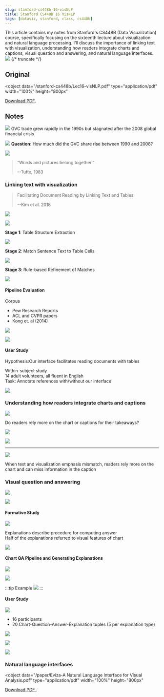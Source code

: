 ```yaml
---
slug: stanford-cs448b-16-visNLP
title: Stanford CS448B 16 VisNLP
tags: [dataviz, stanford, class, cs448b]
---
```



This article contains my notes from Stanford's CS448B (Data Visualization) course, specifically focusing on the sixteenth lecture about visualization and natural language processing. I'll discuss the importance of linking text with visualization, understanding how readers integrate charts and captions, visual question and answering, and natural language interfaces.
![](https://kitee-1301346990.cos.ap-nanjing.myqcloud.com/Obsidian/202410141420316.png?imageSlim)
{/* truncate */}

## Original

<object
  data="/stanford-cs448b/Lec16-visNLP.pdf"
  type="application/pdf"
  width="100%"
  height="800px"
>
  <a href="/stanford-cs448b/Lec16-visNLP.pdf">Download PDF</a>.
</object>

## Notes

![](https://kitee-1301346990.cos.ap-nanjing.myqcloud.com/Obsidian/202410141417913.png?imageSlim)
GVC trade grew rapidly in the 1990s but stagnated after the 2008 global financial crisis

![](https://kitee-1301346990.cos.ap-nanjing.myqcloud.com/Obsidian/202410141418912.png?imageSlim)
**Question**: How much did the GVC share rise between 1990 and 2008?

![](https://kitee-1301346990.cos.ap-nanjing.myqcloud.com/Obsidian/202410141420316.png?imageSlim)

> “Words and pictures belong together.”
>
> <p style={{ textAlign: 'right' }}>--Tufte, 1983</p>

### Linking text with visualization

> Facilitating Document Reading by Linking Text and Tables
>
> <p style={{ textAlign: 'right' }}>--Kim et al. 2018</p>

![](https://kitee-1301346990.cos.ap-nanjing.myqcloud.com/Obsidian/202410141426929.png?imageSlim)

![](https://kitee-1301346990.cos.ap-nanjing.myqcloud.com/Obsidian/202410141426656.png?imageSlim)

**Stage 1**: Table Structure Extraction

![](https://kitee-1301346990.cos.ap-nanjing.myqcloud.com/Obsidian/202410141427300.png?imageSlim)

**Stage 2**: Match Sentence Text to Table Cells

![](https://kitee-1301346990.cos.ap-nanjing.myqcloud.com/Obsidian/202410141428801.png?imageSlim)

**Stage 3**: Rule-based Refinement of Matches

![](https://kitee-1301346990.cos.ap-nanjing.myqcloud.com/Obsidian/202410141428878.png?imageSlim)

#### Pipeline Evaluation

Corpus

- Pew Research Reports
- ACL and CVPR papers
- Kong et. al (2014)

![](https://kitee-1301346990.cos.ap-nanjing.myqcloud.com/Obsidian/202410141437563.png?imageSlim)

![](https://kitee-1301346990.cos.ap-nanjing.myqcloud.com/Obsidian/202410141438667.png?imageSlim)

#### User Study

Hypothesis:Our interface facilitates reading documents with tables

Within-subject study  
14 adult volunteers, all fluent in English  
Task: Annotate references with/without our interface

![](https://kitee-1301346990.cos.ap-nanjing.myqcloud.com/Obsidian/202410141440902.png?imageSlim)

### Understanding how readers integrate charts and captions

![](https://kitee-1301346990.cos.ap-nanjing.myqcloud.com/Obsidian/202410141441841.png?imageSlim)

Do readers rely more on the chart or captions for their takeaways?

![](https://kitee-1301346990.cos.ap-nanjing.myqcloud.com/Obsidian/202410141441361.png?imageSlim)

![](https://kitee-1301346990.cos.ap-nanjing.myqcloud.com/Obsidian/202410141442198.png?imageSlim)

<hr />

![](https://kitee-1301346990.cos.ap-nanjing.myqcloud.com/Obsidian/202410141445072.png?imageSlim)

When text and visualization emphasis mismatch, readers rely more on the chart and can miss information in the caption

### Visual question and answering

![](https://kitee-1301346990.cos.ap-nanjing.myqcloud.com/Obsidian/202410141445799.png?imageSlim)

![](https://kitee-1301346990.cos.ap-nanjing.myqcloud.com/Obsidian/202410141446223.png?imageSlim)

#### Formative Study

![](https://kitee-1301346990.cos.ap-nanjing.myqcloud.com/Obsidian/202410141447371.png?imageSlim)

Explanations describe procedure for computing answer  
Half of the explanations referred to visual features of chart

![](https://kitee-1301346990.cos.ap-nanjing.myqcloud.com/Obsidian/202410141448796.png?imageSlim)

#### Chart QA Pipeline and Generating Explanations

![](https://kitee-1301346990.cos.ap-nanjing.myqcloud.com/Obsidian/202410141449760.png?imageSlim)

![](https://kitee-1301346990.cos.ap-nanjing.myqcloud.com/Obsidian/202410141449544.png?imageSlim)

:::tip Example
![](https://kitee-1301346990.cos.ap-nanjing.myqcloud.com/Obsidian/202410141450548.png?imageSlim)
:::

#### User Study

![](https://kitee-1301346990.cos.ap-nanjing.myqcloud.com/Obsidian/202410141451193.png?imageSlim)

- 16 participants
- 20 Chart-Question-Answer-Explanation tuples (5 per explanation type)

![](https://kitee-1301346990.cos.ap-nanjing.myqcloud.com/Obsidian/202410141452560.png?imageSlim)

![](https://kitee-1301346990.cos.ap-nanjing.myqcloud.com/Obsidian/202410141452548.png?imageSlim)

![](https://kitee-1301346990.cos.ap-nanjing.myqcloud.com/Obsidian/202410141453991.png?imageSlim)

### Natural language interfaces

<object
  data="/paper/Eviza-A Natural Language Interface for Visual Analysis.pdf"
  type="application/pdf"
  width="100%"
  height="800px"
>
  <a href="/paper/Eviza-A Natural Language Interface for Visual Analysis.pdf">
    Download PDF
  </a>
  .
</object>
